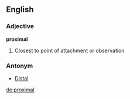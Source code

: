 ==English==
===Adjective===
'''proximal'''
#Closest to point of attachment or observation
===Antonym===
*[[Distal]]

[[de:proximal]]